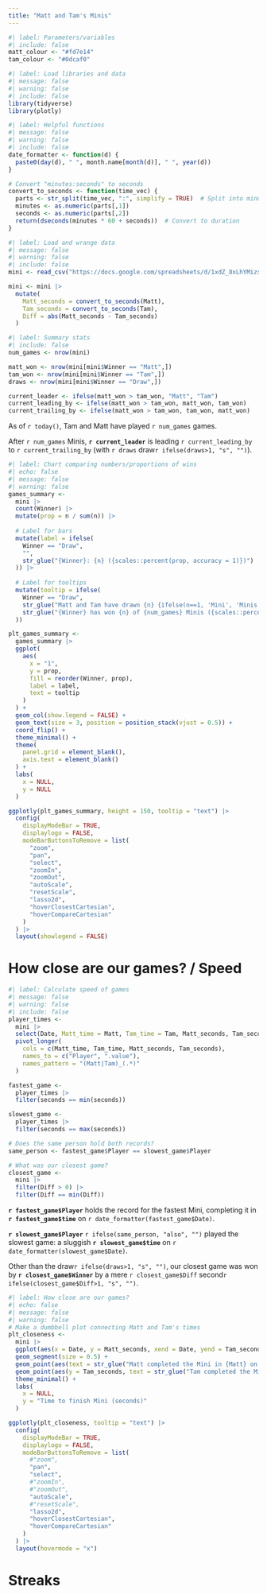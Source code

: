 ```yaml
---
title: "Matt and Tam's Minis"
---
```


```r
#| label: Parameters/variables
#| include: false
matt_colour <- "#fd7e14"
tam_colour <- "#0dcaf0"
```

```r
#| label: Load libraries and data
#| message: false
#| warning: false
#| include: false
library(tidyverse)
library(plotly)
```

```r
#| label: Helpful functions
#| message: false
#| warning: false
#| include: false
date_formatter <- function(d) {
  paste0(day(d), " ", month.name[month(d)], " ", year(d))
}

# Convert "minutes:seconds" to seconds
convert_to_seconds <- function(time_vec) {
  parts <- str_split(time_vec, ":", simplify = TRUE)  # Split into minutes & seconds
  minutes <- as.numeric(parts[,1])
  seconds <- as.numeric(parts[,2])
  return(dseconds(minutes * 60 + seconds))  # Convert to duration
}
```

```r
#| label: Load and wrange data
#| message: false
#| warning: false
#| include: false
mini <- read_csv("https://docs.google.com/spreadsheets/d/1xdZ_8xLhYMizss7Z3XwB2xxhkTohuRK6GF8x9au2cZ0/export?format=csv")

mini <- mini |> 
  mutate(
    Matt_seconds = convert_to_seconds(Matt),
    Tam_seconds = convert_to_seconds(Tam),
    Diff = abs(Matt_seconds - Tam_seconds)
  )
```

```r
#| label: Summary stats
#| include: false
num_games <- nrow(mini)

matt_won <- nrow(mini[mini$Winner == "Matt",])
tam_won <- nrow(mini[mini$Winner == "Tam",])
draws <- nrow(mini[mini$Winner == "Draw",])

current_leader <- ifelse(matt_won > tam_won, "Matt", "Tam")
current_leading_by <- ifelse(matt_won > tam_won, matt_won, tam_won)
current_trailing_by <- ifelse(matt_won > tam_won, tam_won, matt_won)
```

As of `r today()`, Tam and Matt have played `r num_games` games.

After `r num_games` Minis, **`r current_leader`** is leading `r current_leading_by` to `r current_trailing_by` (with `r draws` draw`r ifelse(draws>1, "s", "")`).

```r
#| label: Chart comparing numbers/proportions of wins
#| echo: false
#| message: false
#| warning: false
games_summary <- 
  mini |> 
  count(Winner) |> 
  mutate(prop = n / sum(n)) |> 
  
  # Label for bars
  mutate(label = ifelse(
    Winner == "Draw",
    "",
    str_glue("{Winner}: {n} ({scales::percent(prop, accuracy = 1)})")
  )) |> 
  
  # Label for tooltips
  mutate(tooltip = ifelse(
    Winner == "Draw",
    str_glue("Matt and Tam have drawn {n} {ifelse(n==1, 'Mini', 'Minis')} ({scales::percent(prop, accuracy = 0.1)}) so far"),
    str_glue("{Winner} has won {n} of {num_games} Minis ({scales::percent(prop, accuracy = 0.1)}) so far")
  ))

plt_games_summary <- 
  games_summary |> 
  ggplot(
    aes(
      x = "1", 
      y = prop,
      fill = reorder(Winner, prop),
      label = label,
      text = tooltip
    )
  ) +
  geom_col(show.legend = FALSE) +
  geom_text(size = 3, position = position_stack(vjust = 0.5)) +
  coord_flip() +
  theme_minimal() +
  theme(
    panel.grid = element_blank(),
    axis.text = element_blank()
  ) +
  labs(
    x = NULL,
    y = NULL
  )

ggplotly(plt_games_summary, height = 150, tooltip = "text") |> 
  config(
    displayModeBar = TRUE,
    displaylogo = FALSE,
    modeBarButtonsToRemove = list(
      "zoom",
      "pan",
      "select",
      "zoomIn",
      "zoomOut",
      "autoScale",
      "resetScale",
      "lasso2d",
      "hoverClosestCartesian",
      "hoverCompareCartesian"
    )
  ) |> 
  layout(showlegend = FALSE)
```

# How close are our games? / Speed

```r
#| label: Calculate speed of games
#| message: false
#| warning: false
#| include: false
player_times <- 
  mini |> 
  select(Date, Matt_time = Matt, Tam_time = Tam, Matt_seconds, Tam_seconds) |> 
  pivot_longer(
    cols = c(Matt_time, Tam_time, Matt_seconds, Tam_seconds), 
    names_to = c("Player", ".value"), 
    names_pattern = "(Matt|Tam)_(.*)"
  )

fastest_game <- 
  player_times |> 
  filter(seconds == min(seconds))

slowest_game <- 
  player_times |> 
  filter(seconds == max(seconds))

# Does the same person hold both records?
same_person <- fastest_game$Player == slowest_game$Player

# What was our closest game?
closest_game <- 
  mini |> 
  filter(Diff > 0) |> 
  filter(Diff == min(Diff))
```

**`r fastest_game$Player`** holds the record for the fastest Mini, completing it in **`r fastest_game$time`** on `r date_formatter(fastest_game$Date)`.

**`r slowest_game$Player`** `r ifelse(same_person, "also", "")` played the slowest game: a sluggish **`r slowest_game$time`** on `r date_formatter(slowest_game$Date)`.

Other than the draw`r ifelse(draws>1, "s", "")`, our closest game was won by **`r closest_game$Winner`** by a mere `r closest_game$Diff` second`r ifelse(closest_game$Diff>1, "s", "")`.

```r
#| label: How close are our games?
#| echo: false
#| message: false
#| warning: false
# Make a dumbbell plot connecting Matt and Tam's times
plt_closeness <- 
  mini |> 
  ggplot(aes(x = Date, y = Matt_seconds, xend = Date, yend = Tam_seconds)) +
  geom_segment(size = 0.5) +
  geom_point(aes(text = str_glue("Matt completed the Mini in {Matt} on {date_formatter(Date)}")), colour = matt_colour, size = 2) +
  geom_point(aes(y = Tam_seconds, text = str_glue("Tam completed the Mini in {Tam} on {date_formatter(Date)}")), colour = tam_colour, size = 2) +
  theme_minimal() +
  labs(
    x = NULL,
    y = "Time to finish Mini (seconds)"
  )

ggplotly(plt_closeness, tooltip = "text") |> 
  config(
    displayModeBar = TRUE,
    displaylogo = FALSE,
    modeBarButtonsToRemove = list(
      #"zoom",
      "pan",
      "select",
      #"zoomIn",
      #"zoomOut",
      "autoScale",
      #"resetScale",
      "lasso2d",
      "hoverClosestCartesian",
      "hoverCompareCartesian"
    )
  ) |> 
  layout(hovermode = "x")
```

# Streaks
